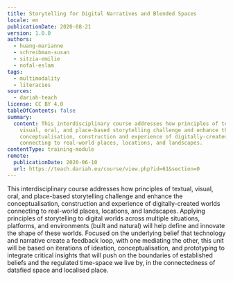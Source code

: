 ```yaml
---
title: Storytelling for Digital Narratives and Blended Spaces
locale: en
publicationDate: 2020-08-21
version: 1.0.0
authors:
  - huang-marianne
  - schreibman-susan
  - sitzia-emilie
  - nofal-eslam
tags:
  - multimodality
  - literacies
sources:
  - dariah-teach
license: CC BY 4.0
tableOfContents: false
summary:
  content: This interdisciplinary course addresses how principles of textual,
    visual, oral, and place-based storytelling challenge and enhance the
    conceptualisation, construction and experience of digitally-created worlds
    connecting to real-world places, locations, and landscapes.
contentType: training-module
remote:
  publicationDate: 2020-06-10
  url: https://teach.dariah.eu/course/view.php?id=61&section=0
---
```

This interdisciplinary course addresses how principles of textual, visual, oral, and place-based storytelling challenge and enhance the conceptualisation, construction and experience of digitally-created worlds connecting to real-world places, locations, and landscapes. Applying principles of storytelling to digital worlds across multiple situations, platforms, and environments (built and natural) will help define and innovate the shape of these worlds. Focused on the underlying belief that technology and narrative create a feedback loop, with one mediating the other, this unit will be based on iterations of ideation, conceptualisation, and prototyping to integrate critical insights that will push on the boundaries of established beliefs and the regulated time-space we live by, in the connectedness of datafied space and localised place.
